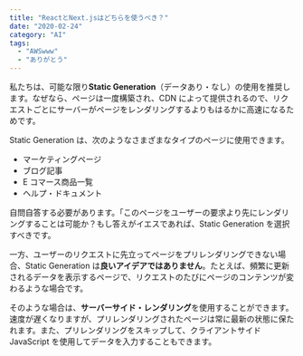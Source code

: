 ```yaml
---
title: "ReactとNext.jsはどちらを使うべき？"
date: "2020-02-24"
category: "AI"
tags:
  - "AWSwww"
  - "ありがとう"
---
```


私たちは、可能な限り**Static Generation**（データあり・なし）の使用を推奨します。なぜなら、ページは一度構築され、CDN によって提供されるので、リクエストごとにサーバーがページをレンダリングするよりもはるかに高速になるためです。

Static Generation は、次のようなさまざまなタイプのページに使用できます。

- マーケティングページ
- ブログ記事
- E コマース商品一覧
- ヘルプ・ドキュメント

自問自答する必要があります。「このページをユーザーの要求より先にレンダリングすることは可能か？もし答えがイエスであれば、Static Generation を選択すべきです。

一方、ユーザーのリクエストに先立ってページをプリレンダリングできない場合、Static Generation は**良いアイデアではありません**。たとえば、頻繁に更新されるデータを表示するページで、リクエストのたびにページのコンテンツが変わるような場合です。

そのような場合は、**サーバーサイド・レンダリング**を使用することができます。速度が遅くなりますが、プリレンダリングされたページは常に最新の状態に保たれます。また、プリレンダリングをスキップして、クライアントサイド JavaScript を使用してデータを入力することもできます。
